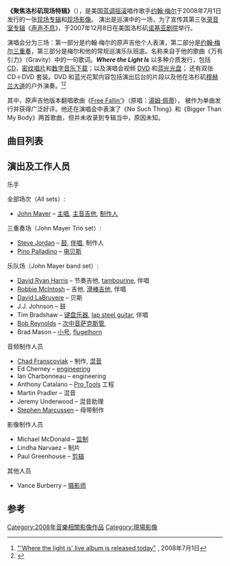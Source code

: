 {{Refimprove|date=2016年2月}}
{{NoteTA 
|T=zh-cn:聚焦洛杉矶现场特辑;
}}
{{Infobox album <!-- See Wikipedia:WikiProject_Albums -->
| name       = 聚焦洛杉矶现场特辑
| type       = live
<!-- 未知參數 | longtypes  = video -->
| artist     = [[约翰·梅尔|约翰·梅尔]]
| cover      = John_Mayer_Where_the_light_is.png
| released   = 2008年7月1日
| recorded   = 2007年12月8日<br>[[美國|美國]][[加州|加州]][[洛杉矶|洛杉矶]][[诺基亚剧院|诺基亚剧院]]
| genre      = [[蓝调摇滚|蓝调摇滚]]
| length     = 124:16
| label      = [[哥伦比亚唱片|哥伦比亚唱片]]
| producer   = [[Chad_Franscoviak|Chad Franscoviak]], 约翰·梅尔, 史蒂夫·乔丹
| prev_title = [[The_Village_Sessions|The Village Sessions]]
| prev_year  = 2006
| next_title = [[Battle_Studies_(album)|Battle Studies]]
| next_year  = 2009
}}
'''《聚焦洛杉矶现场特辑》'''（{{lang-en|'''''Where the Light Is: John Mayer Live in Los Angeles'''''}}），是美国[[蓝调摇滚|蓝调摇滚]]唱作歌手[[约翰·梅尔|约翰·梅尔]]于2008年7月1日发行的一张[[现场专辑|现场专辑]]和[[现场影像|现场影像]]。 演出是巡演中的一场，为了宣传其第三张[[录音室专辑|录音室专辑]]《[[声声不息|声声不息]]》，于2007年12月8日在美国洛杉矶[[诺基亚剧院|诺基亚剧院]]举行。

演唱会分为三场：第一部分是约翰·梅尔的原声吉他个人表演，第二部分是[[约翰·梅尔三重奏|约翰·梅尔三重奏]]，第三部分是梅尔和他的常规巡演乐队班底。名称来自于他的歌曲《万有引力》（Gravity）中的一句歌词。'''''Where the Light Is''''' 以多种介质发行，包括 [[CD|CD]]，[[密纹唱片|密纹唱片]]和[[数字音乐下载|数字音乐下载]]；以及演唱会视频 [[DVD|DVD]] 和[[蓝光光盘|蓝光光盘]]； 还有双张 CD＋DVD 套装。DVD 和蓝光花絮内容包括演出后台的片段以及他在洛杉矶[[穆赫兰大道|穆赫兰大道]]的户外演奏。<ref>[http://www.johnmayer.com/news#2 "'Where the light is' live album is released today"] {{Wayback|url=http://www.johnmayer.com/news |date=20071115041623 }}, 2008年7月1日</ref><ref>{{cite web|last=Roy|first=Paul|title=Music DVD Review: John Mayer – Where The Light Is (Live In Los Angeles)|url=http://blogcritics.org/music-dvd-review-john-mayer-where/|work=[[Blogcritics|Blogcritics]]|accessdate=2013年12月24日|date=2008年10月|deadurl=yes|archiveurl=http://archive.wikiwix.com/cache/20131224090541/http://blogcritics.org/music-dvd-review-john-mayer-where/|archivedate=2013年12月24日}}</ref>

其中，原声吉他版本翻唱歌曲《[[Free_Fallin'|Free Fallin']]》（原唱：[[湯姆·佩蒂|湯姆·佩蒂]]）， 被作为单曲发行并获得广泛好评。他还在演唱会中表演了《No Such Thing》和《Bigger Than My Body》两首歌曲，但并未收录到专辑当中，原因未知。

==曲目列表==
{{tracklist
| headline        = 原声吉他场（Acoustic set）：
| extra_column    = 首次发表
| total_length    = 26:07
| title1          = Neon
| writer1         = [[John_Mayer|John Mayer]], [[Clay_Cook|Clay Cook]]
| extra1          = ''[[Inside_Wants_Out|Inside Wants Out]]'' (1999)
| length1         = 5:55
| title2          = Stop This Train
| writer2         = Mayer
| extra2          = ''[[Continuum_(John_Mayer_album)|Continuum]]'' (2006)
| length2         = 5:00
| title3          = In Your Atmosphere (LA Song)
| writer3         = Mayer
| extra3          = Previously unreleased
| length3         = 5:45
| title4          = [[Daughters_(John_Mayer_song)|Daughters]]
| writer4         = Mayer
| extra4          = ''[[Heavier_Things|Heavier Things]]'' (2003)
| length4         = 5:04
| title5          = [[Free_Fallin'|Free Fallin']]
| note5           = [[Tom_Petty|Tom Petty]] cover
| writer5         = [[Tom_Petty|Tom Petty]], [[Jeff_Lynne|Jeff Lynne]]
| extra5          = Previously unreleased
| length5         = 4:23
}}
{{tracklist
| headline        = 三重奏场（Trio set）：
| extra_column    = 首次发表
| total_length    = 44:44
| title6          = [[Everyday_I_Have_the_Blues|Everyday I Have the Blues]]
| note6           = 
| writer6         = Blues standard
| extra6          = Previously unreleased
| length6         = 4:14
| title7          = [[Wait_Until_Tomorrow|Wait Until Tomorrow]]
| note7           = [[The_Jimi_Hendrix_Experience|The Jimi Hendrix Experience]] cover
| writer7         = [[Jimi_Hendrix|Jimi Hendrix]]
| extra7          = ''[[Try!|Try!]]'' (2005)
| length7         = 4:19
| title8          = [[Who_Did_You_Think_I_Was|Who Did You Think I Was]]
| writer8         = Mayer
| extra8          = ''Try!'' (2005)
| length8         = 4:23
| title9          = Come When I Call
| writer9         = Mayer
| extra9          = "Who Did You Think I Was" (2005)
| length9         = 3:23
| title10         = Good Love Is on the Way
| writer10        = Mayer, [[Steve_Jordan_(musician)|Steve Jordan]], [[Pino_Palladino|Pino Palladino]]
| extra10         = ''Try!'' (2005)
| length10        = 4:18
| title11         = Out of My Mind
| writer11        = Mayer
| extra11         = ''Try!'' (2005)
| length11        = 10:10
| title12         = Vultures
| writer12        = Mayer, Jordan, Palladino
| extra12         = ''Try!'' (2006)
| length12        = 5:19
| title13         = [[Bold_as_Love_(song)|Bold as Love]] <small>(The Jimi Hendrix Experience cover)</small>
| writer13        = Hendrix
| extra13         = ''Continuum'' (2006)
| length13        = 8:38
}}
{{tracklist
| headline        = 乐队场（Band set）：
| extra_column    = 首次发表
| total_length    = 53:26
| title1          = [[Waiting_on_the_World_to_Change|Waiting on the World to Change]]
| writer1         = Mayer
| extra1          = ''Continuum'' (2006)
| length1         = 3:50
| title2          = Slow Dancing in a Burning Room
| writer2         = Mayer
| extra2          = ''Continuum'' (2006)
| length2         = 5:19
| title3          = [[Why_Georgia|Why Georgia]]
| writer3         = Mayer
| extra3          = ''[[Room_for_Squares|Room for Squares]]'' (2001)
| length3         = 4:27
| title4          = The Heart of Life / In Repair
| writer4         = Mayer
| extra4          = ''Continuum'' (2006)
| length4         = 3:40
| title5          = [[I_Don't_Need_No_Doctor|I Don't Need No Doctor]]
| note5           = [[Ray_Charles|Ray Charles]] cover
| writer5         = Joseph Armstead, [[Nick_Ashford|Nick Ashford]], [[Valerie_Simpson|Valerie Simpson]]
| extra5          = [[That's_What_I_Say:_John_Scofield_Plays_the_Music_of_Ray_Charles|That's What I Say: John Scofield Plays the Music of Ray Charles]] ([[John_Scofield|John Scofield]] ft. John Mayer) (2005)
| length5         = 6:02
| title6          = I've Got Dreams to Remember <small>([[Otis_Redding|Otis Redding]] cover)</small> / [[Gravity_(John_Mayer_song)|Gravity]]
| writer6         = [[Otis_Redding|Otis Redding]], [[Zelma_Redding|Zelma Redding]], [[Joe_Rock|Joe Rock]]/Mayer
| extra6          = ''Try!'' (2005)
| length6         = 9:41
| title7          = I Don't Trust Myself (With Loving You)
| writer7         = Mayer
| extra7          = ''Continuum'' (2006)
| length7         = 8:44
| title8          = [[Belief_(John_Mayer_song)|Belief]]
| writer8         = Mayer
| extra8          = ''Continuum'' (2006)
| length8         = 6:03
| title9          = I'm Gonna Find Another You
| writer9         = Mayer
| extra9          = ''Continuum'' (2006)
| length9         = 5:40
}}

==演出及工作人员==
{{col-begin}}
{{col-2}}
;乐手
全部场次（All sets）:
*[[John_Mayer|John Mayer]] – [[主唱|主唱]], [[主音吉他|主音吉他]], [[制作人|制作人]]
三重奏场（John Mayer Trio set）:
*[[Steve_Jordan_(musician)|Steve Jordan]] – [[鼓|鼓]], [[伴唱|伴唱]], 制作人
*[[Pino_Palladino|Pino Palladino]] – [[电贝斯|电贝斯]]
乐队场（John Mayer band set）:
*[[David_Ryan_Harris|David Ryan Harris]] – 节奏吉他, [[tambourine|tambourine]], 伴唱
*[[Robbie_McIntosh|Robbie McIntosh]] – 吉他, [[滑棒吉他|滑棒吉他]], 伴唱
*[[David_LaBruyere|David LaBruyere]] – 贝斯
*J.J. Johnson – 鼓
*Tim Bradshaw – [[键盘乐器|键盘乐器]], [[lap_steel_guitar|lap steel guitar]], 伴唱
*[[Bob_Reynolds_(saxophonist)|Bob Reynolds]] – [[次中音萨克斯管|次中音萨克斯管]], {{link-en|高音萨克斯管|Soprano Saxophone}}
*Brad Mason – [[小号|小号]], [[flugelhorn|flugelhorn]]
{{col-2}}
;音频制作人员
*[[Chad_Franscoviak|Chad Franscoviak]] – 制作, [[混音|混音]]
*Ed Cherney – [[Audio_engineering|engineering]]
*Ian Charbonneau – engineering
*Anthony Catalano – [[Pro_Tools|Pro Tools]] 工程
*Martin Pradler – 混音
*Jeremy Underwood – 混音助理
*[[Stephen_Marcussen|Stephen Marcussen]] – 母带制作
;影像制作人员
*Michael McDonald – [[监制|监制]]
*Lindha Narvaez – 制片
*Paul Greenhouse – [[剪辑|剪辑]]
;其他人员
*Vance Burberry – [[摄影师|摄影师]]
{{col-end}}

==参考==
{{Reflist}}

[[Category:2008年音樂相關影像作品|Category:2008年音樂相關影像作品]]
[[Category:現場影像|Category:現場影像]]